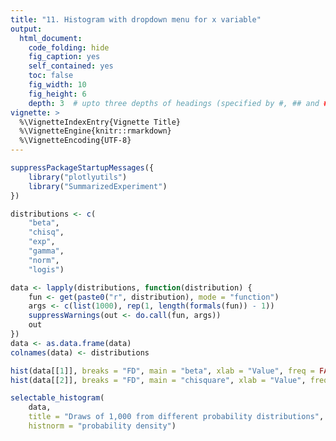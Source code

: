 ```yaml
---
title: "11. Histogram with dropdown menu for x variable"
output:
  html_document:
    code_folding: hide
    fig_caption: yes
    self_contained: yes
    toc: false
    fig_width: 10
    fig_height: 6
    depth: 3  # upto three depths of headings (specified by #, ## and ###)  
vignette: >
  %\VignetteIndexEntry{Vignette Title}
  %\VignetteEngine{knitr::rmarkdown}
  %\VignetteEncoding{UTF-8}
---
```


```r
suppressPackageStartupMessages({
    library("plotlyutils")
    library("SummarizedExperiment")
})
```

```r
distributions <- c(
    "beta", 
    "chisq", 
    "exp", 
    "gamma", 
    "norm", 
    "logis")

data <- lapply(distributions, function(distribution) {
    fun <- get(paste0("r", distribution), mode = "function")
    args <- c(list(1000), rep(1, length(formals(fun)) - 1))
    suppressWarnings(out <- do.call(fun, args))
    out
})
data <- as.data.frame(data)
colnames(data) <- distributions

hist(data[[1]], breaks = "FD", main = "beta", xlab = "Value", freq = FALSE)
hist(data[[2]], breaks = "FD", main = "chisquare", xlab = "Value", freq = FALSE)

```

```r
selectable_histogram(
    data, 
    title = "Draws of 1,000 from different probability distributions",
    histnorm = "probability density")
```



